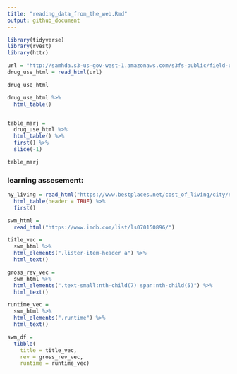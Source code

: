 ```yaml
---
title: "reading_data_from_the_web.Rmd"
output: github_document
---
```


```r
library(tidyverse)
library(rvest)
library(httr)
```


```r
url = "http://samhda.s3-us-gov-west-1.amazonaws.com/s3fs-public/field-uploads/2k15StateFiles/NSDUHsaeShortTermCHG2015.htm"
drug_use_html = read_html(url)

drug_use_html

drug_use_html %>%
  html_table()


table_marj = 
  drug_use_html %>% 
  html_table() %>% 
  first() %>%
  slice(-1) 

table_marj
```

### learning assesement:
```r
ny_living = read_html("https://www.bestplaces.net/cost_of_living/city/new_york/new_york") %>% 
  html_table(header = TRUE) %>% 
  first()
```


```r
swm_html = 
  read_html("https://www.imdb.com/list/ls070150896/")

title_vec = 
  swm_html %>%
  html_elements(".lister-item-header a") %>%
  html_text()

gross_rev_vec = 
  swm_html %>%
  html_elements(".text-small:nth-child(7) span:nth-child(5)") %>%
  html_text()

runtime_vec = 
  swm_html %>%
  html_elements(".runtime") %>%
  html_text()

swm_df = 
  tibble(
    title = title_vec,
    rev = gross_rev_vec,
    runtime = runtime_vec)
```



```r

```



```r

```



```r

```
